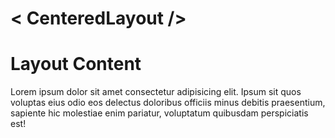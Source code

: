 
<Meta title="Layout/CenteredLayout" />

# < CenteredLayout />

<Canvas>
  <Story name="Default">
    <CenteredLayout>
      <div className="bg-slate-300">
        <h1>Layout Content</h1>
        <p>
          Lorem ipsum dolor sit amet consectetur adipisicing elit. Ipsum sit quos voluptas eius odio eos delectus doloribus
          officiis minus debitis praesentium, sapiente hic molestiae enim pariatur, voluptatum quibusdam perspiciatis est!
        </p>
      </div>
    </CenteredLayout>
  </Story>
</Canvas>
